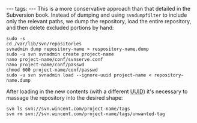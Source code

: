 ---
tags:
---
This is a more conservative approach than that detailed in the Subversion book. Instead of dumping and using <tt>svndumpfilter</tt> to include only the relevant paths, we dump the repository, load the entire repository, and then delete excluded portions by hand:

<pre>sudo -s
cd /var/lib/svn/repositories
svnadmin dump repository-name > respository-name.dump
sudo -u svn svnadmin create project-name
nano project-name/conf/svnserve.conf 
nano project-name/conf/passwd 
chmod 600 project-name/conf/passwd 
sudo -u svn svnadmin load --ignore-uuid project-name < repository-name.dump</pre>

After loading in the new contents (with a different [[UUID]]) it's necessary to massage the repository into the desired shape:

<pre>svn ls svn://svn.wincent.com/project-name/tags
svn rm svn://svn.wincent.com/project-name/tags/unwanted-tag</pre>
